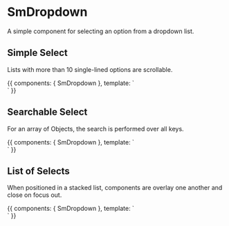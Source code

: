 
<Meta title="Components/SmDropdown" component={SmDropdown} />

# SmDropdown

A simple component for selecting an option from a dropdown list.

<Props of={SmDropdown} />

## Simple Select

Lists with more than 10 single-lined options are scrollable.

<Preview>
  <Story name="simple" height="400px">
    {{
      components: { SmDropdown },
      template: `
      <div class="flex">
        <SmDropdown class="ma2" style="width:300px;flex-shrink:0" 
            :options="['Apple', 'Pear', 'Banana', 'Mango', 'Guava', 'Lemon', 'Grapefruit', 'Lime', 'Apricot', 'Orange', 'Plum']"/>
        <SmDropdown class="ma2" style="width:300px;flex-shrink:0" 
            :options="['I am a really long and overflowing option', 'NA']"/>
       <SmDropdown class="ma2" style="width:300px;flex-shrink:0" 
            displayKey="name"
            :options="[{ name: 'Sally', type: 'dog', color: 'white'},
                       { name: 'Wanda', type: 'dog', color: 'brown'},
                       { name: 'Jack', type: 'cat', color: 'black'}, 
                       { name: 'Pepper', type: 'dog', color: 'mixed'}, 
                       { name: 'Lucy', type: 'cat', color: 'white'}]" />
      </div>
      `
    }}
  </Story>
</Preview>

## Searchable Select

For an array of Objects, the search is performed over all keys.

<Preview>
  <Story name="searchable" height="400px">
    {{
      components: { SmDropdown },
      template: `
      <div class="flex">
        <SmDropdown class="ma2" style="width:300px;flex-shrink:0" 
            searchable 
            :options="['Apple', 'Pear', 'Banana', 'Mango', 'Guava', 'Lemon', 'Grapefruit', 'Lime', 'Apricot', 'Orange', 'Plum']"/>
         <SmDropdown class="ma2" style="width:300px;flex-shrink:0" 
            searchable
            displayKey="name"
            :options="[{ name: 'Sally', type: 'dog', color: 'white'},
                       { name: 'Wanda', type: 'dog', color: 'brown'},
                       { name: 'Jack', type: 'cat', color: 'black'}, 
                       { name: 'Pepper', type: 'dog', color: 'mixed'}, 
                       { name: 'Lucy', type: 'cat', color: 'white'}]" />
      </div>
      `
    }}
  </Story>
</Preview>

## List of Selects

When positioned in a stacked list, components are overlay one another and close on focus out.

<Preview>
  <Story name="listed" height="400px">
    {{
      components: { SmDropdown },
      template: `
      <div>
        <SmDropdown class="ma2" style="width:300px;" 
            :options="['Apple', 'Pear', 'Banana', 'Mango', 'Guava']"/>
        <SmDropdown class="ma2" style="width:300px;" 
            :options="['Apple', 'Pear', 'Banana', 'Mango', 'Guava']"/>
        <SmDropdown class="ma2" style="width:300px;" 
            :options="['Apple', 'Pear', 'Banana', 'Mango', 'Guava']"/>
      </div>
      `
    }}
  </Story>
</Preview>
